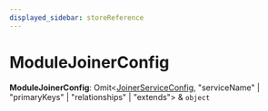 ```yaml
---
displayed_sidebar: storeReference
---
```



# ModuleJoinerConfig

 **ModuleJoinerConfig**: Omit&#60;[JoinerServiceConfig](../interfaces/store.JoinerServiceConfig.mdx), "serviceName" \| "primaryKeys" \| "relationships" \| "extends"&#62; & `object`
